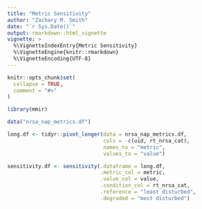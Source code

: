 ```yaml
---
title: "Metric Sensitivity"
author: "Zachary M. Smith"
date: "`r Sys.Date()`"
output: rmarkdown::html_vignette
vignette: >
  %\VignetteIndexEntry{Metric Sensitivity}
  %\VignetteEngine{knitr::rmarkdown}
  %\VignetteEncoding{UTF-8}
---
```


```r
knitr::opts_chunk$set(
  collapse = TRUE,
  comment = "#>"
)
```

```r
library(mmir)
```

```r
data("nrsa_nap_metrics.df")
```

```r
long.df <- tidyr::pivot_longer(data = nrsa_nap_metrics.df,
                               cols = -c(uid, rt_nrsa_cat),
                               names_to = "metric",
                               values_to = "value")
```


```r
sensitivity.df <- sensitivity(.dataframe = long.df,
                              .metric_col = metric,
                              .value_col = value,
                              .condition_col = rt_nrsa_cat,
                              .reference = "least disturbed",
                              .degraded = "most disturbed")
```

